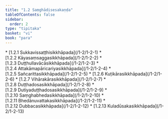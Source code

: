 ```yaml
---
title: "1.2 Saṃghādisesakaṇḍa"
tableOfContents: false
sidebar:
  order: 2
type: "tipitaka"
basket: "vi"
book: "para"
---
```



<DynamicBreadcrumb />



<TableOfContents book="para" section="1.2">
* [1.2.1 Sukkavissaṭṭhisikkhāpada](/1-2/1-2-1)
* [1.2.2 Kāyasaṃsaggasikkhāpada](/1-2/1-2-2)
* [1.2.3 Duṭṭhullavācāsikkhāpada](/1-2/1-2-3)
* [1.2.4 Attakāmapāricariyasikkhāpada](/1-2/1-2-4)
* [1.2.5 Sañcarittasikkhāpada](/1-2/1-2-5)
* [1.2.6 Kuṭikārasikkhāpada](/1-2/1-2-6)
* [1.2.7 Vihārakārasikkhāpada](/1-2/1-2-7)
* [1.2.8 Duṭṭhadosasikkhāpada](/1-2/1-2-8)
* [1.2.9 Dutiyaduṭṭhadosasikkhāpada](/1-2/1-2-9)
* [1.2.10 Saṃghabhedasikkhāpada](/1-2/1-2-10)
* [1.2.11 Bhedānuvattakasikkhāpada](/1-2/1-2-11)
* [1.2.12 Dubbacasikkhāpada](/1-2/1-2-12)
* [1.2.13 Kuladūsakasikkhāpada](/1-2/1-2-13)
</TableOfContents>